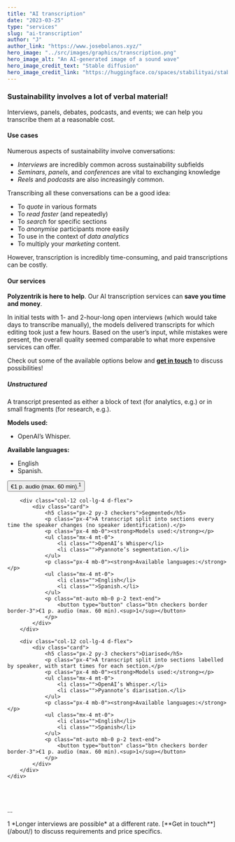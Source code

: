 ```yaml
---
title: "AI transcription"
date: "2023-03-25"
type: "services"
slug: "ai-transcription"
author: "J"
author_link: "https://www.josebolanos.xyz/"
hero_image: "../src/images/graphics/transcription.png"
hero_image_alt: "An AI-generated image of a sound wave"
hero_image_credit_text: "Stable diffusion"
hero_image_credit_link: "https://huggingface.co/spaces/stabilityai/stable-diffusion"
---
```


### Sustainability involves a lot of verbal material! 
Interviews, panels, debates, podcasts, and events; we can help you transcribe them at a reasonable cost. 

#### Use cases
Numerous aspects of sustainability involve conversations:
* *Interviews* are incredibly common across sustainability subfields
* *Seminars*, *panels*, and *conferences* are vital to exchanging knowledge
* *Reels* and *podcasts* are also increasingly common.

Transcribing all these conversations can be a good idea: 
* To *quote* in various formats
* To *read faster* (and repeatedly)
* To *search* for specific sections
* To *anonymise* participants more easily
* To use in the context of *data analytics*
* To multiply your *marketing* content.

However, transcription is incredibly time-consuming, and paid transcriptions can be costly. 

#### Our services
**Polyzentrik is here to help**. Our AI transcription services can **save you time and money**. 

In initial tests with 1- and 2-hour-long open interviews (which would take days to transcribe manually), the models delivered transcripts for which editing took just a few hours. Based on the user’s input, while mistakes were present, the overall quality seemed comparable to what more expensive services can offer.

Check out some of the available options below and [**get in touch**](/about/) to discuss possibilities!

<div class="container mb-4">
    <div class="row">
        <div class="col-12 col-lg-4 d-flex">
            <div class="card d-flex">
                <h5 class="px-2 py-3 checkers">Unstructured</h5>
                <p class="px-4">A transcript presented as either a block of text (for analytics, e.g.) or in small fragments (for research, e.g.).</p>
                <p class="px-4 mb-0"><strong>Models used:</strong></p>
                <ul class="mx-4 mt-0">
                    <li class="">OpenAI’s Whisper.</li>
                </ul>
                <p class="px-4 mb-0"><strong>Available languages:</strong></p>
                <ul class="mx-4 mt-0">
                    <li class="">English</li>
                    <li class="">Spanish.</li>
                </ul>
                <p class="mt-auto mb-0 p-2 text-end">
                    <button type="button" class="btn checkers border border-3">€1 p. audio (max. 60 min).<sup>1</sup></button>
                </p>
            </div>
        </div>

        <div class="col-12 col-lg-4 d-flex">
            <div class="card">
                <h5 class="px-2 py-3 checkers">Segmented</h5>
                <p class="px-4">A transcript split into sections every time the speaker changes (no speaker identification).</p>
                <p class="px-4 mb-0"><strong>Models used:</strong></p>
                <ul class="mx-4 mt-0">
                    <li class="">OpenAI’s Whisper</li>
                    <li class="">Pyannote’s segmentation.</li>
                </ul>
                <p class="px-4 mb-0"><strong>Available languages:</strong></p>
                <ul class="mx-4 mt-0">
                    <li class="">English</li>
                    <li class="">Spanish.</li>
                </ul>
                <p class="mt-auto mb-0 p-2 text-end">
                    <button type="button" class="btn checkers border border-3">€1 p. audio (max. 60 min).<sup>1</sup></button>
                </p>
            </div>
        </div>

        <div class="col-12 col-lg-4 d-flex">
            <div class="card">
                <h5 class="px-2 py-3 checkers">Diarised</h5>
                <p class="px-4">A transcript split into sections labelled by speaker, with start times for each section.</p>
                <p class="px-4 mb-0"><strong>Models used:</strong></p>
                <ul class="mx-4 mt-0">
                    <li class="">OpenAI’s Whisper.</li>
                    <li class="">Pyannote’s diarisation.</li>
                </ul>
                <p class="px-4 mb-0"><strong>Available languages:</strong></p>
                <ul class="mx-4 mt-0">
                    <li class="">English</li>
                    <li class="">Spanish</li>
                </ul>
                <p class="mt-auto mb-0 p-2 text-end">
                    <button type="button" class="btn checkers border border-3">€1 p. audio (max. 60 min).<sup>1</sup></button>
                </p>
            </div>
        </div>
    </div>
</div>

<br />
<br />
<p className="footnote">...</p>
<p className="footnote">1 *Longer interviews are possible* at a different rate. [**Get in touch**](/about/) to discuss requirements and price specifics.</p>
